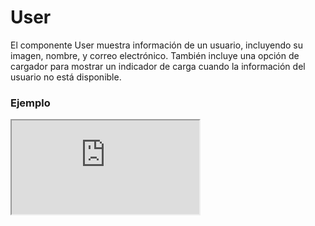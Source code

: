 
# User

El componente User muestra información de un usuario, incluyendo su imagen, nombre, y correo electrónico. También incluye una opción de cargador para mostrar un indicador de carga cuando la información del usuario no está disponible.

### Ejemplo

<Iframe minHeightIframe="30dvh" src="https://fenextjs-component-storybook.vercel.app/iframe.html?args=&id=user-user--index&viewMode=story" />

### Importacion

Para importar el componente User, se puede hacer desde fenextjs

```tsx copy
import { User } from "fenextjs";
```

### Parametros

| Parametro | Tipo | Requerido | Default | Descripcion |
| --------- | ---- | --------- | ------- | ----------- |
| user | Partial\<UserProps\> | no | undefined | Objeto con la información del usuario, como nombre, imagen, y correo electrónico. |
| loader | boolean | no | false | Indica si se debe mostrar el cargador en lugar de la información del usuario. |
| className | string | no | '' | Clase CSS para personalizar el contenedor principal del componente. |
| classNamePicture | string | no | '' | Clase CSS para personalizar el contenedor de la imagen del usuario. |
| classNameImg | string | no | '' | Clase CSS para la imagen del usuario. |
| classNameName | string | no | '' | Clase CSS para el nombre del usuario. |
| classNameLetter | string | no | '' | Clase CSS para la inicial del nombre del usuario cuando no se tiene imagen. |
| classNameEmail | string | no | '' | Clase CSS para el correo electrónico del usuario. |
| classNameLoader | LoaderUserClassProps | no | \{\} | Clase CSS para el componente de cargador cuando se muestra en lugar de los datos del usuario. |

### UserProps

Fenextjs posee su interface estandar para:

| Propiedad | Tipo | Descripción |
| --- | --- | --- |
| status | UserStatusProps | Estatus del usuario. |
| id | string | Id del usuario. |
| token | string | token del usuario. |
| name | string | Nombre del usuario. |
| img | ImgDataProps | Avatar del usuario. |
| role | UserRoleProps | Rol del usuario. |
| phone | PhoneProps | Telefono del usuario. |
| email | string | Correo del usuario. |
| dateCreate | Date | Fecha de creacion del usuario. |

### Storybook

Para ver el storybook del componente lo puede hacer con este [link](https://fenextjs-component-storybook.vercel.app/?path=/story/user-user--index)

### Usos

- User básico

```tsx copy
<User 
    user={{ 
        name: "John Doe", 
        email: "john@example.com" 
    }}
/>
```

- User con imagen de perfil

```tsx copy
<User 
    user={{ 
        name: "Jane Doe", 
        email: "jane@example.com", 
        image: "/path/to/image.jpg" 
    }} 
/>
```

- User con cargador

```tsx copy
<User loader={true} />
```

- User con clases personalizadas

```tsx copy
<User 
    user={{ name: "John Doe" }} 
    className="custom-container" 
    classNameName="custom-name" 
/>
```

